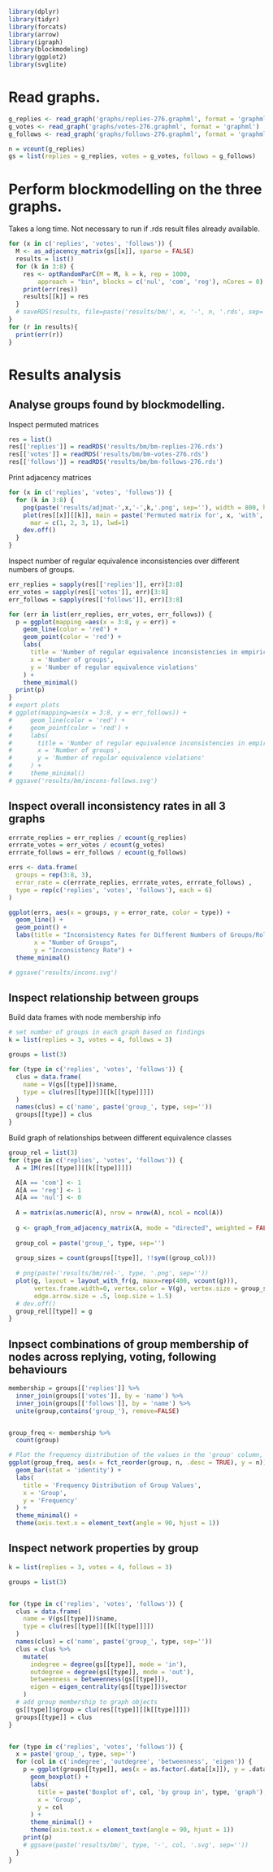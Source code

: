 ```r
library(dplyr)
library(tidyr)
library(forcats)
library(arrow)
library(igraph)
library(blockmodeling)
library(ggplot2)
library(svglite)
```

# Read graphs.

```r
g_replies <- read_graph('graphs/replies-276.graphml', format = 'graphml')
g_votes <- read_graph('graphs/votes-276.graphml', format = 'graphml')
g_follows <- read_graph('graphs/follows-276.graphml', format = 'graphml')

n = vcount(g_replies)
gs = list(replies = g_replies, votes = g_votes, follows = g_follows)
```

# Perform blockmodelling on the three graphs.

Takes a long time. Not necessary to run if .rds result files already available.

```r
for (x in c('replies', 'votes', 'follows')) {
  M <- as_adjacency_matrix(gs[[x]], sparse = FALSE)
  results = list()
  for (k in 3:8) {
    res <- optRandomParC(M = M, k = k, rep = 1000,
        approach = "bin", blocks = c('nul', 'com', 'reg'), nCores = 0)
    print(err(res))
    results[[k]] = res
  }
  # saveRDS(results, file=paste('results/bm/', x, '-', n, '.rds', sep=''))
}
for (r in results){
  print(err(r))
}
```


# Results analysis

## Analyse groups found by blockmodelling.

Inspect permuted matrices

```r
res = list()
res[['replies']] = readRDS('results/bm/bm-replies-276.rds')
res[['votes']] = readRDS('results/bm/bm-votes-276.rds')
res[['follows']] = readRDS('results/bm/bm-follows-276.rds')
```

Print adjacency matrices

```r
for (x in c('replies', 'votes', 'follows')) {
  for (k in 3:8) {
    png(paste('results/adjmat-',x,'-',k,'.png', sep=''), width = 800, height = 800)
    plot(res[[x]][[k]], main = paste('Permuted matrix for', x, 'with', k, 'groups'),
      mar = c(1, 2, 3, 1), lwd=1)
    dev.off()
  }
}
```

Inspect number of regular equivalence inconsistencies over different numbers of groups.

```r
err_replies = sapply(res[['replies']], err)[3:8]
err_votes = sapply(res[['votes']], err)[3:8]
err_follows = sapply(res[['follows']], err)[3:8]

for (err in list(err_replies, err_votes, err_follows)) {
  p = ggplot(mapping =aes(x = 3:8, y = err)) +
    geom_line(color = 'red') +
    geom_point(color = 'red') +
    labs(
      title = 'Number of regular equivalence inconsistencies in empirical graph',
      x = 'Number of groups',
      y = 'Number of regular equivalence violations'
    ) +
    theme_minimal()
  print(p)
}
# export plots
# ggplot(mapping=aes(x = 3:8, y = err_follows)) +
#     geom_line(color = 'red') +
#     geom_point(color = 'red') +
#     labs(
#       title = 'Number of regular equivalence inconsistencies in empirical graph',
#       x = 'Number of groups',
#       y = 'Number of regular equivalence violations'
#     ) +
#     theme_minimal()
# ggsave('results/bm/incons-follows.svg')
```

## Inspect overall inconsistency rates in all 3 graphs

```r
errrate_replies = err_replies / ecount(g_replies)
errrate_votes = err_votes / ecount(g_votes)
errrate_follows = err_follows / ecount(g_follows)

errs <- data.frame(
  groups = rep(3:8, 3),
  error_rate = c(errrate_replies, errrate_votes, errrate_follows) ,
  type = rep(c('replies', 'votes', 'follows'), each = 6)
)

ggplot(errs, aes(x = groups, y = error_rate, color = type)) +
  geom_line() +
  geom_point() +
  labs(title = "Inconsistency Rates for Different Numbers of Groups/Roles",
       x = "Number of Groups",
       y = "Inconsistency Rate") +
  theme_minimal()

# ggsave('results/incons.svg')
```

## Inspect relationship between groups

Build data frames with node membership info

```r
# set number of groups in each graph based on findings 
k = list(replies = 3, votes = 4, follows = 3)

groups = list(3)

for (type in c('replies', 'votes', 'follows')) {
  clus = data.frame(
    name = V(gs[[type]])$name,
    type = clu(res[[type]][[k[[type]]]])
  )
  names(clus) = c('name', paste('group_', type, sep=''))
  groups[[type]] = clus
}

```

Build graph of relationships between different equivalence classes

```r
group_rel = list(3)
for (type in c('replies', 'votes', 'follows')) {
  A = IM(res[[type]][[k[[type]]]])

  A[A == 'com'] <- 1
  A[A == 'reg'] <- 1
  A[A == 'nul'] <- 0
  
  A = matrix(as.numeric(A), nrow = nrow(A), ncol = ncol(A))
  
  g <- graph_from_adjacency_matrix(A, mode = "directed", weighted = FALSE)
  
  group_col = paste('group_', type, sep='')
  
  group_sizes = count(groups[[type]], !!sym((group_col)))
  
  # png(paste('results/bm/rel-', type, '.png', sep=''))
  plot(g, layout = layout_with_fr(g, maxx=rep(400, vcount(g))),
       vertex.frame.width=0, vertex.color = V(g), vertex.size = group_sizes$n,vertex.label.color='black',
       edge.arrow.size = .5, loop.size = 1.5)
  # dev.off()
  group_rel[[type]] = g
}
```

## Inpsect combinations of group membership of nodes across replying, voting, following behaviours


```r
membership = groups[['replies']] %>%
  inner_join(groups[['votes']], by = 'name') %>%
  inner_join(groups[['follows']], by = 'name') %>%
  unite(group,contains('group_'), remove=FALSE)


group_freq <- membership %>%
  count(group)

# Plot the frequency distribution of the values in the 'group' column, sorted by frequency
ggplot(group_freq, aes(x = fct_reorder(group, n, .desc = TRUE), y = n)) +
  geom_bar(stat = 'identity') +
  labs(
    title = 'Frequency Distribution of Group Values',
    x = 'Group',
    y = 'Frequency'
  ) +
  theme_minimal() +
  theme(axis.text.x = element_text(angle = 90, hjust = 1))
```

## Inspect network properties by group

```r
k = list(replies = 3, votes = 4, follows = 3)

groups = list(3)


for (type in c('replies', 'votes', 'follows')) {
  clus = data.frame(
    name = V(gs[[type]])$name,
    type = clu(res[[type]][[k[[type]]]])
  )
  names(clus) = c('name', paste('group_', type, sep=''))
  clus = clus %>%
    mutate(
      indegree = degree(gs[[type]], mode = 'in'),
      outdegree = degree(gs[[type]], mode = 'out'),
      betweenness = betweenness(gs[[type]]),
      eigen = eigen_centrality(gs[[type]])$vector
    )
  # add group membership to graph objects
  gs[[type]]$group = clu(res[[type]][[k[[type]]]])
  groups[[type]] = clus
}


for (type in c('replies', 'votes', 'follows')) {
  x = paste('group_', type, sep='')
  for (col in c('indegree', 'outdegree', 'betweenness', 'eigen')) {
    p = ggplot(groups[[type]], aes(x = as.factor(.data[[x]]), y = .data[[col]])) +
      geom_boxplot() +
      labs(
        title = paste('Boxplot of', col, 'by group in', type, 'graph'),
        x = 'Group',
        y = col
      ) +
      theme_minimal() +
      theme(axis.text.x = element_text(angle = 90, hjust = 1))
    print(p)
    # ggsave(paste('results/bm/', type, '-', col, '.svg', sep=''))
  }
}

```




